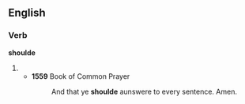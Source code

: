 ==English==

===Verb===
'''shoulde'''

# {{obsolete spelling of|should}}
#* '''1559''' Book of Common Prayer
#*: And that ye '''shoulde''' aunswere to every sentence. Amen.